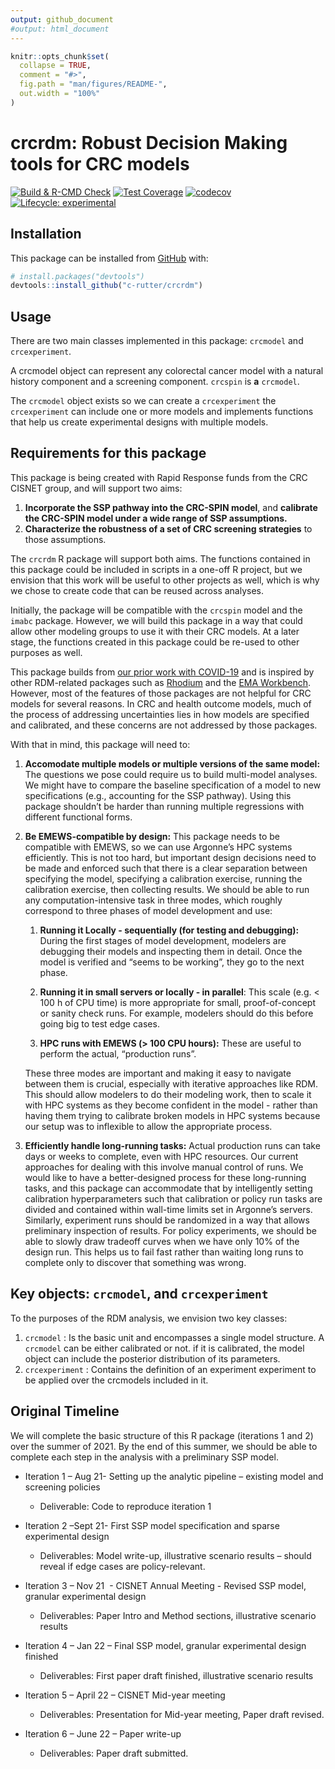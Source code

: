 ```yaml
---
output: github_document
#output: html_document
---
```


<!-- README.md is generated from README.Rmd. Please edit that file -->

```r
knitr::opts_chunk$set(
  collapse = TRUE,
  comment = "#>",
  fig.path = "man/figures/README-",
  out.width = "100%"
)
```

# crcrdm: Robust Decision Making tools for CRC models

<!-- badges: start -->

[![Build & R-CMD Check](https://github.com/c-rutter/crcrdm/workflows/R-CMD-check/badge.svg)](https://github.com/c-rutter/crcrdm/actions)
[![Test Coverage](https://github.com/c-rutter/crcrdm/workflows/test-coverage/badge.svg)](https://github.com/c-rutter/crcrdm/actions)
[![codecov](https://codecov.io/gh/c-rutter/crcrdm/branch/master/graph/badge.svg?token=G4E73T9WOO)](https://codecov.io/gh/c-rutter/crcrdm)
[![Lifecycle: experimental](https://img.shields.io/badge/lifecycle-experimental-blue.svg)](https://www.tidyverse.org/lifecycle/#experimental)
<!-- badges: end -->

## Installation

This package can be installed from [GitHub](https://github.com/) with:

``` .r
# install.packages("devtools")
devtools::install_github("c-rutter/crcrdm")
```

## Usage

There are two main classes implemented in this package: `crcmodel` and `crcexperiment`.

A crcmodel object can represent any colorectal cancer model with a natural history component and a screening component. `crcspin` is **a** `crcmodel`.

The `crcmodel` object exists so we can create a `crcexperiment` the `crcexperiment` can include one or more models and implements functions that help us create experimental designs with multiple models.


## Requirements for this package

This package is being created with Rapid Response funds from the CRC CISNET group, and will support two aims:

1.  **Incorporate the SSP pathway into the CRC-SPIN model**, and **calibrate the CRC-SPIN model under a wide range of SSP assumptions.**
2.  **Characterize the robustness of a set of CRC screening strategies** to those assumptions.

The `crcrdm` R package will support both aims. The functions contained in this package could be included in scripts in a one-off R project, but we envision that this work will be useful to other projects as well, which is why we chose to create code that can be reused across analyses.

Initially, the package will be compatible with the `crcspin` model and the `imabc` package. However, we will build this package in a way that could allow other modeling groups to use it with their CRC models. At a later stage, the functions created in this package could be re-used to other purposes as well.

This package builds from [our prior work with COVID-19](https://github.com/RANDCorporation/covid-19-reopening-california) and is inspired by other RDM-related packages such as [Rhodium](https://github.com/Project-Platypus/Rhodium) and the [EMA Workbench](https://emaworkbench.readthedocs.io/en/latest/overview.html). However, most of the features of those packages are not helpful for CRC models for several reasons. In CRC and health outcome models, much of the process of addressing uncertainties lies in how models are specified and calibrated, and these concerns are not addressed by those packages.

With that in mind, this package will need to:

1.  **Accomodate multiple models or multiple versions of the same model:** The questions we pose could require us to build multi-model analyses. We might have to compare the baseline specification of a model to new specifications (e.g., accounting for the SSP pathway). Using this package shouldn't be harder than running multiple regressions with different functional forms.

2.  **Be EMEWS-compatible by design:** This package needs to be compatible with EMEWS, so we can use Argonne's HPC systems efficiently. This is not too hard, but important design decisions need to be made and enforced such that there is a clear separation between specifying the model, specifying a calibration exercise, running the calibration exercise, then collecting results. We should be able to run any computation-intensive task in three modes, which roughly correspond to three phases of model development and use:

    1.  **Running it Locally - sequentially (for testing and debugging):** During the first stages of model development, modelers are debugging their models and inspecting them in detail. Once the model is verified and "seems to be working", they go to the next phase.

    2.  **Running it in small servers or locally - in parallel**: This scale (e.g. \< 100 h of CPU time) is more appropriate for small, proof-of-concept or sanity check runs. For example, modelers should do this before going big to test edge cases.

    3.  **HPC runs with EMEWS (\> 100 CPU hours):** These are useful to perform the actual, "production runs".

    These three modes are important and making it easy to navigate between them is crucial, especially with iterative approaches like RDM. This should allow modelers to do their modeling work, then to scale it with HPC systems as they become confident in the model - rather than having them trying to calibrate broken models in HPC systems because our setup was to inflexible to allow the appropriate process.

3.  **Efficiently handle long-running tasks:** Actual production runs can take days or weeks to complete, even with HPC resources. Our current approaches for dealing with this involve manual control of runs. We would like to have a better-designed process for these long-running tasks, and this package can accommodate that by intelligently setting calibration hyperparameters such that calibration or policy run tasks are divided and contained within wall-time limits set in Argonne's servers. Similarly, experiment runs should be randomized in a way that allows preliminary inspection of results. For policy experiments, we should be able to slowly draw tradeoff curves when we have only 10% of the design run. This helps us to fail fast rather than waiting long runs to complete only to discover that something was wrong.

## Key objects: `crcmodel`, and `crcexperiment`

To the purposes of the RDM analysis, we envision two key classes:

1.  `crcmodel` : Is the basic unit and encompasses a single model structure. A `crcmodel` can be either calibrated or not. if it is calibrated, the model object can include the posterior distribution of its parameters.
2.  `crcexperiment` : Contains the definition of an experiment experiment to be applied over the crcmodels included in it.


## Original Timeline

We will complete the basic structure of this R package (iterations 1 and 2) over the summer of 2021. By the end of this summer, we should be able to complete each step in the analysis with a preliminary SSP model.

-   Iteration 1 -- Aug 21- Setting up the analytic pipeline -- existing model and screening policies

    -   Deliverable: Code to reproduce iteration 1

-   Iteration 2 --Sept 21- First SSP model specification and sparse experimental design

    -   Deliverables: Model write-up, illustrative scenario results -- should reveal if edge cases are policy-relevant.

-   Iteration 3 -- Nov 21  - CISNET Annual Meeting - Revised SSP model, granular experimental design

    -   Deliverables: Paper Intro and Method sections, illustrative scenario results

-   Iteration 4 -- Jan 22 -- Final SSP model, granular experimental design finished

    -   Deliverables: First paper draft finished, illustrative scenario results

-   Iteration 5 -- April 22 -- CISNET Mid-year meeting 

    -   Deliverables: Presentation for Mid-year meeting, Paper draft revised.

-   Iteration 6 -- June 22 -- Paper write-up

    -   Deliverables: Paper draft submitted.
